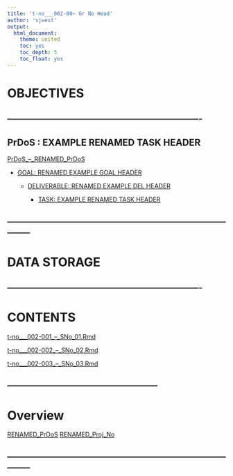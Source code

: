 ```yaml
---
title: 't-no___002-00~ Gr No Head'
author: 'sjwest'
output:
  html_document:
    theme: united
    toc: yes
    toc_depth: 5
    toc_float: yes
---
```




# OBJECTIVES



----------------------------------------------------------------
----------------------------------------------------------------



## PrDoS : EXAMPLE RENAMED TASK HEADER


[PrDoS_--_RENAMED_PrDoS](../../PrDoS_--_RENAMED_PrDoS.Rmd)


* [GOAL: RENAMED EXAMPLE GOAL HEADER](../../PrDoS_--_RENAMED_PrDoS.Rmd#goal-renamed-example-goal-header)

    + [DELIVERABLE: RENAMED EXAMPLE DEL HEADER](../../PrDoS_--_RENAMED_PrDoS.Rmd#deliverable-renamed-example-del-header)

        - [TASK: EXAMPLE RENAMED TASK HEADER](../../PrDoS_--_RENAMED_PrDoS.Rmd#task-example-renamed-task-header)




--------------------------------------------------------------------------------
--------------------------------------------------------------------------------



# DATA STORAGE


----------------------------------------------------------------
----------------------------------------------------------------



# CONTENTS



[t-no___002-001_--_SNo_01.Rmd](t-no___002-00/t-no___002-001_--_SNo_01.Rmd)



[t-no___002-002_--_SNo_02.Rmd](t-no___002-00/t-no___002-002_--_SNo_02.Rmd)



[t-no___002-003_--_SNo_03.Rmd](t-no___002-00/t-no___002-003_--_SNo_03.Rmd)



--------------------------------------------------
--------------------------------------------------



# Overview



[RENAMED_PrDoS](../../PrDoS_--_RENAMED_PrDoS.Rmd)
[RENAMED_Proj_No](t-no___001_--_RENAMED_Proj_No.Rmd)


























--------------------------------------------------------------------------------
--------------------------------------------------------------------------------





